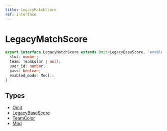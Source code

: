 ```yaml
---
title: LegacyMatchScore
ref: interface
---
```


# LegacyMatchScore

```ts
export interface LegacyMatchScore extends Omit<LegacyBaseScore, 'enabled_mods'> {
  slot: number;
  team: TeamColor | null;
  user_id: number;
  pass: boolean;
  enabled_mods: Mod[];
}
```

## Types

- [Omit](https://www.typescriptlang.org/docs/handbook/utility-types.html#omittype-keys)
- [LegacyBaseScore](/references/legacy-base-score)
- [TeamColor](/references/team-color)
- [Mod](/references/mod)
